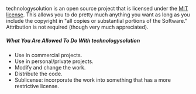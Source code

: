 technologysolution is an open source project that is licensed under the [MIT license](https://opensource.org/licenses/MIT). This allows you to do pretty much anything you want as long as you include the copyright in "all copies or substantial portions of the Software." Attribution is not required (though very much appreciated).

<h5 class="text-bold text-dark mt-3">What You Are <span class="text-success">Allowed</span> To Do With technologysolution</h5>

- Use in commercial projects.
- Use in personal/private projects.
- Modify and change the work.
- Distribute the code.
- Sublicense: incorporate the work into something that has a more restrictive license.
